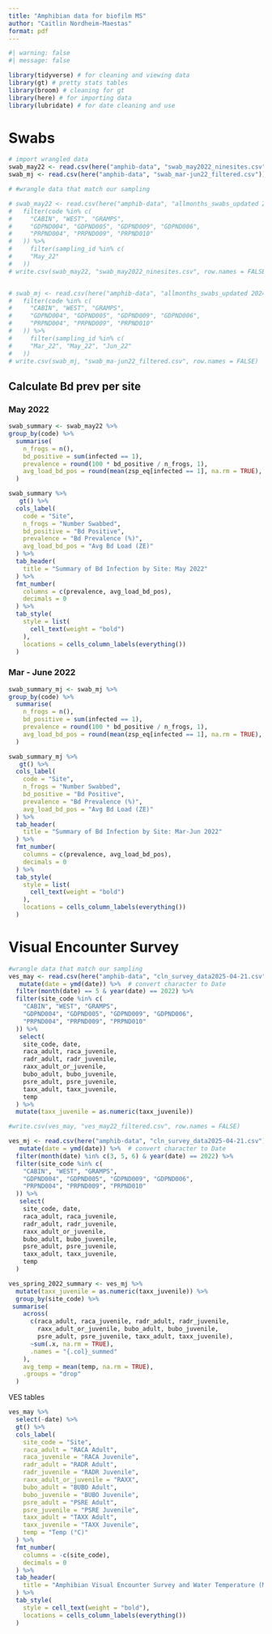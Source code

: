 ```yaml
---
title: "Amphibian data for biofilm MS"
author: "Caitlin Nordheim-Maestas"
format: pdf
---
```


```r
#| warning: false
#| message: false

library(tidyverse) # for cleaning and viewing data
library(gt) # pretty stats tables
library(broom) # cleaning for gt
library(here) # for importing data
library(lubridate) # for date cleaning and use
```

# Swabs

```r
# import wrangled data
swab_may22 <- read.csv(here("amphib-data", "swab_may2022_ninesites.csv"))
swab_mj <- read.csv(here("amphib-data", "swab_mar-jun22_filtered.csv"))

# #wrangle data that match our sampling

# swab_may22 <- read.csv(here("amphib-data", "allmonths_swabs_updated 2024-10-28.csv")) %>%
#   filter(code %in% c(
#     "CABIN", "WEST", "GRAMPS",
#     "GDPND004", "GDPND005", "GDPND009", "GDPND006",
#     "PRPND004", "PRPND009", "PRPND010"
#   )) %>%
#     filter(sampling_id %in% c(
#     "May_22"
#   ))
# write.csv(swab_may22, "swab_may2022_ninesites.csv", row.names = FALSE)


# swab_mj <- read.csv(here("amphib-data", "allmonths_swabs_updated 2024-10-28.csv")) %>%
#   filter(code %in% c(
#     "CABIN", "WEST", "GRAMPS",
#     "GDPND004", "GDPND005", "GDPND009", "GDPND006",
#     "PRPND004", "PRPND009", "PRPND010"
#   )) %>%
#     filter(sampling_id %in% c(
#     "Mar_22", "May_22", "Jun_22"
#   ))
# write.csv(swab_mj, "swab_ma-jun22_filtered.csv", row.names = FALSE)
```


## Calculate Bd prev per site

### May 2022

```r
swab_summary <- swab_may22 %>% 
group_by(code) %>%
  summarise(
    n_frogs = n(),
    bd_positive = sum(infected == 1),
    prevalence = round(100 * bd_positive / n_frogs, 1),
    avg_load_bd_pos = round(mean(zsp_eq[infected == 1], na.rm = TRUE), 2)
  )

swab_summary %>% 
   gt() %>%
  cols_label(
    code = "Site",
    n_frogs = "Number Swabbed",
    bd_positive = "Bd Positive",
    prevalence = "Bd Prevalence (%)",
    avg_load_bd_pos = "Avg Bd Load (ZE)"
  ) %>%
  tab_header(
    title = "Summary of Bd Infection by Site: May 2022"
  ) %>%
  fmt_number(
    columns = c(prevalence, avg_load_bd_pos),
    decimals = 0
  ) %>%
  tab_style(
    style = list(
      cell_text(weight = "bold")
    ),
    locations = cells_column_labels(everything())
  )
```

### Mar - June 2022

```r
swab_summary_mj <- swab_mj %>% 
group_by(code) %>%
  summarise(
    n_frogs = n(),
    bd_positive = sum(infected == 1),
    prevalence = round(100 * bd_positive / n_frogs, 1),
    avg_load_bd_pos = round(mean(zsp_eq[infected == 1], na.rm = TRUE), 2)
  )

swab_summary_mj %>% 
   gt() %>%
  cols_label(
    code = "Site",
    n_frogs = "Number Swabbed",
    bd_positive = "Bd Positive",
    prevalence = "Bd Prevalence (%)",
    avg_load_bd_pos = "Avg Bd Load (ZE)"
  ) %>%
  tab_header(
    title = "Summary of Bd Infection by Site: Mar-Jun 2022"
  ) %>%
  fmt_number(
    columns = c(prevalence, avg_load_bd_pos),
    decimals = 0
  ) %>%
  tab_style(
    style = list(
      cell_text(weight = "bold")
    ),
    locations = cells_column_labels(everything())
  )
```

# Visual Encounter Survey

```r
#wrangle data that match our sampling
ves_may <- read.csv(here("amphib-data", "cln_survey_data2025-04-21.csv")) %>%
   mutate(date = ymd(date)) %>%  # convert character to Date
  filter(month(date) == 5 & year(date) == 2022) %>% 
  filter(site_code %in% c(
    "CABIN", "WEST", "GRAMPS",
    "GDPND004", "GDPND005", "GDPND009", "GDPND006",
    "PRPND004", "PRPND009", "PRPND010"
  )) %>% 
   select(
    site_code, date,
    raca_adult, raca_juvenile,
    radr_adult, radr_juvenile,
    raxx_adult_or_juvenile,
    bubo_adult, bubo_juvenile,
    psre_adult, psre_juvenile,
    taxx_adult, taxx_juvenile,
    temp
  ) %>% 
  mutate(taxx_juvenile = as.numeric(taxx_juvenile))

#write.csv(ves_may, "ves_may22_filtered.csv", row.names = FALSE)

ves_mj <- read.csv(here("amphib-data", "cln_survey_data2025-04-21.csv")) %>%
   mutate(date = ymd(date)) %>%  # convert character to Date
  filter(month(date) %in% c(3, 5, 6) & year(date) == 2022) %>% 
  filter(site_code %in% c(
    "CABIN", "WEST", "GRAMPS",
    "GDPND004", "GDPND005", "GDPND009", "GDPND006",
    "PRPND004", "PRPND009", "PRPND010"
  )) %>% 
   select(
    site_code, date,
    raca_adult, raca_juvenile,
    radr_adult, radr_juvenile,
    raxx_adult_or_juvenile,
    bubo_adult, bubo_juvenile,
    psre_adult, psre_juvenile,
    taxx_adult, taxx_juvenile,
    temp
  )

ves_spring_2022_summary <- ves_mj %>%
  mutate(taxx_juvenile = as.numeric(taxx_juvenile)) %>% 
  group_by(site_code) %>%
 summarise(
    across(
      c(raca_adult, raca_juvenile, radr_adult, radr_juvenile,
        raxx_adult_or_juvenile, bubo_adult, bubo_juvenile,
        psre_adult, psre_juvenile, taxx_adult, taxx_juvenile),
      ~sum(.x, na.rm = TRUE),
      .names = "{.col}_summed"
    ),
    avg_temp = mean(temp, na.rm = TRUE),
    .groups = "drop"
  )
```

VES tables

```r
ves_may %>% 
  select(-date) %>% 
  gt() %>%
  cols_label(
    site_code = "Site",
    raca_adult = "RACA Adult",
    raca_juvenile = "RACA Juvenile",
    radr_adult = "RADR Adult",
    radr_juvenile = "RADR Juvenile",
    raxx_adult_or_juvenile = "RAXX",
    bubo_adult = "BUBO Adult",
    bubo_juvenile = "BUBO Juvenile",
    psre_adult = "PSRE Adult",
    psre_juvenile = "PSRE Juvenile",
    taxx_adult = "TAXX Adult",
    taxx_juvenile = "TAXX Juvenile",
    temp = "Temp (°C)"
  ) %>%
  fmt_number(
    columns = -c(site_code),
    decimals = 0
  ) %>%
  tab_header(
    title = "Amphibian Visual Encounter Survey and Water Temperature (May 2022)"
  ) %>%
  tab_style(
    style = cell_text(weight = "bold"),
    locations = cells_column_labels(everything())
  )
```




